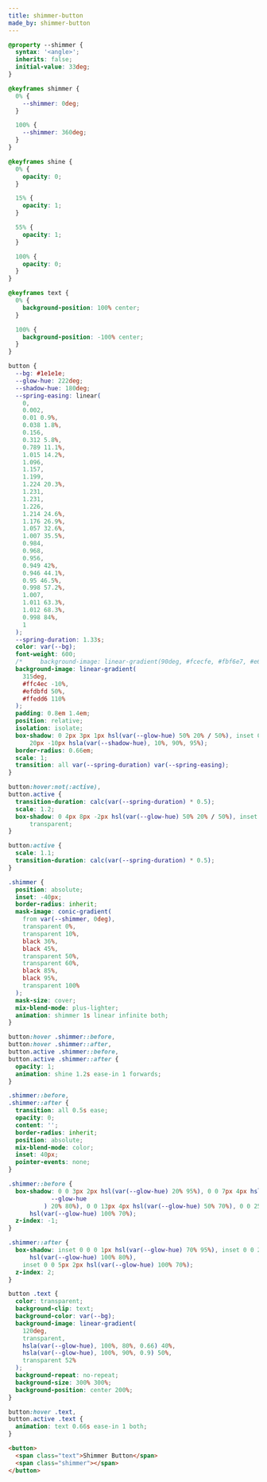 ```yaml
---
title: shimmer-button
made_by: shimmer-button
---
```


```css
@property --shimmer {
  syntax: '<angle>';
  inherits: false;
  initial-value: 33deg;
}

@keyframes shimmer {
  0% {
    --shimmer: 0deg;
  }

  100% {
    --shimmer: 360deg;
  }
}

@keyframes shine {
  0% {
    opacity: 0;
  }

  15% {
    opacity: 1;
  }

  55% {
    opacity: 1;
  }

  100% {
    opacity: 0;
  }
}

@keyframes text {
  0% {
    background-position: 100% center;
  }

  100% {
    background-position: -100% center;
  }
}

button {
  --bg: #1e1e1e;
  --glow-hue: 222deg;
  --shadow-hue: 180deg;
  --spring-easing: linear(
    0,
    0.002,
    0.01 0.9%,
    0.038 1.8%,
    0.156,
    0.312 5.8%,
    0.789 11.1%,
    1.015 14.2%,
    1.096,
    1.157,
    1.199,
    1.224 20.3%,
    1.231,
    1.231,
    1.226,
    1.214 24.6%,
    1.176 26.9%,
    1.057 32.6%,
    1.007 35.5%,
    0.984,
    0.968,
    0.956,
    0.949 42%,
    0.946 44.1%,
    0.95 46.5%,
    0.998 57.2%,
    1.007,
    1.011 63.3%,
    1.012 68.3%,
    0.998 84%,
    1
  );
  --spring-duration: 1.33s;
  color: var(--bg);
  font-weight: 600;
  /*     background-image: linear-gradient(90deg, #fcecfe, #fbf6e7, #e6fcf5); */
  background-image: linear-gradient(
    315deg,
    #ffc4ec -10%,
    #efdbfd 50%,
    #ffedd6 110%
  );
  padding: 0.8em 1.4em;
  position: relative;
  isolation: isolate;
  box-shadow: 0 2px 3px 1px hsl(var(--glow-hue) 50% 20% / 50%), inset 0 -10px
      20px -10px hsla(var(--shadow-hue), 10%, 90%, 95%);
  border-radius: 0.66em;
  scale: 1;
  transition: all var(--spring-duration) var(--spring-easing);
}

button:hover:not(:active),
button.active {
  transition-duration: calc(var(--spring-duration) * 0.5);
  scale: 1.2;
  box-shadow: 0 4px 8px -2px hsl(var(--glow-hue) 50% 20% / 50%), inset 0 0 0
      transparent;
}

button:active {
  scale: 1.1;
  transition-duration: calc(var(--spring-duration) * 0.5);
}

.shimmer {
  position: absolute;
  inset: -40px;
  border-radius: inherit;
  mask-image: conic-gradient(
    from var(--shimmer, 0deg),
    transparent 0%,
    transparent 10%,
    black 36%,
    black 45%,
    transparent 50%,
    transparent 60%,
    black 85%,
    black 95%,
    transparent 100%
  );
  mask-size: cover;
  mix-blend-mode: plus-lighter;
  animation: shimmer 1s linear infinite both;
}

button:hover .shimmer::before,
button:hover .shimmer::after,
button.active .shimmer::before,
button.active .shimmer::after {
  opacity: 1;
  animation: shine 1.2s ease-in 1 forwards;
}

.shimmer::before,
.shimmer::after {
  transition: all 0.5s ease;
  opacity: 0;
  content: '';
  border-radius: inherit;
  position: absolute;
  mix-blend-mode: color;
  inset: 40px;
  pointer-events: none;
}

.shimmer::before {
  box-shadow: 0 0 3px 2px hsl(var(--glow-hue) 20% 95%), 0 0 7px 4px hsl(var(
            --glow-hue
          ) 20% 80%), 0 0 13px 4px hsl(var(--glow-hue) 50% 70%), 0 0 25px 5px
      hsl(var(--glow-hue) 100% 70%);
  z-index: -1;
}

.shimmer::after {
  box-shadow: inset 0 0 0 1px hsl(var(--glow-hue) 70% 95%), inset 0 0 2px 1px
      hsl(var(--glow-hue) 100% 80%),
    inset 0 0 5px 2px hsl(var(--glow-hue) 100% 70%);
  z-index: 2;
}

button .text {
  color: transparent;
  background-clip: text;
  background-color: var(--bg);
  background-image: linear-gradient(
    120deg,
    transparent,
    hsla(var(--glow-hue), 100%, 80%, 0.66) 40%,
    hsla(var(--glow-hue), 100%, 90%, 0.9) 50%,
    transparent 52%
  );
  background-repeat: no-repeat;
  background-size: 300% 300%;
  background-position: center 200%;
}

button:hover .text,
button.active .text {
  animation: text 0.66s ease-in 1 both;
}
```

```html
<button>
  <span class="text">Shimmer Button</span>
  <span class="shimmer"></span>
</button>
```
